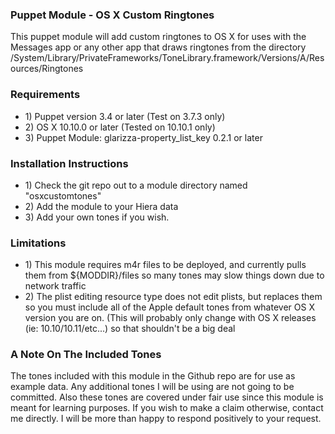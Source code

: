 === Puppet Module - OS X Custom Ringtones ===
This puppet module will add custom ringtones to OS X for uses with the Messages app or any other app that draws ringtones from the directory /System/Library/PrivateFrameworks/ToneLibrary.framework/Versions/A/Resources/Ringtones
=== Requirements ===
*1) Puppet version 3.4 or later (Test on 3.7.3 only)
*2) OS X 10.10.0 or later (Tested on 10.10.1 only)
*3) Puppet Module: glarizza-property_list_key 0.2.1 or later
=== Installation Instructions ===
*1) Check the git repo out to a module directory named "osxcustomtones"
*2) Add the module to your Hiera data
*3) Add your own tones if you wish.
=== Limitations ===
*1) This module requires m4r files to be deployed, and currently pulls them from ${MODDIR}/files so many tones may slow things down due to network traffic
*2) The plist editing resource type does not edit plists, but replaces them so you must include all of the Apple default tones from whatever OS X version you are on. (This will probably only change with OS X releases (ie: 10.10/10.11/etc...) so that shouldn't be a big deal
=== A Note On The Included Tones ===
The tones included with this module in the Github repo are for use as example data. Any additional tones I will be using are not going to be committed. Also these tones are covered under fair use since this module is meant for learning purposes. If you wish to make a claim otherwise, contact me directly. I will be more than happy to respond positively to your request.
